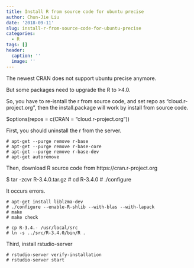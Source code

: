 ```yaml
---
title: Install R from source code for ubuntu precise
author: Chun-Jie Liu
date: '2018-09-11'
slug: install-r-from-source-code-for-ubuntu-precise
categories:
  - R
tags: []
header:
  caption: ''
  image: ''
---
```


The newest CRAN does not support ubuntu precise anymore.

But some packages need to upgrade the R to >4.0. 

So, you have to re-isntall the r from source code, and set repo as "cloud.r-project.org", then the install.package will work by install from source code.

$options(repos = c(CRAN = "cloud.r-project.org"))


First, you should uninstall the r from the server.

```
# apt-get --purge remove r-base
# apt-get --purge remove r-base-core
# apt-get --purge remove r-base-dev
# apt-get autoremove
```
Then, download R source code from https://cran.r-project.org

$ tar -zcvr R-3.4.0.tar.gz
# cd R-3.4.0
# ./configure

It occurs errors.
```
# apt-get install liblzma-dev
# ./configure --enable-R-shlib --with-blas --with-lapack
# make
# make check

# cp R-3.4.- /usr/local/src
# ln -s ../src/R-3.4.0/bin/R .
```

Third, install rstudio-server
```
# rstudio-server verify-installation
# rstudio-server start
```